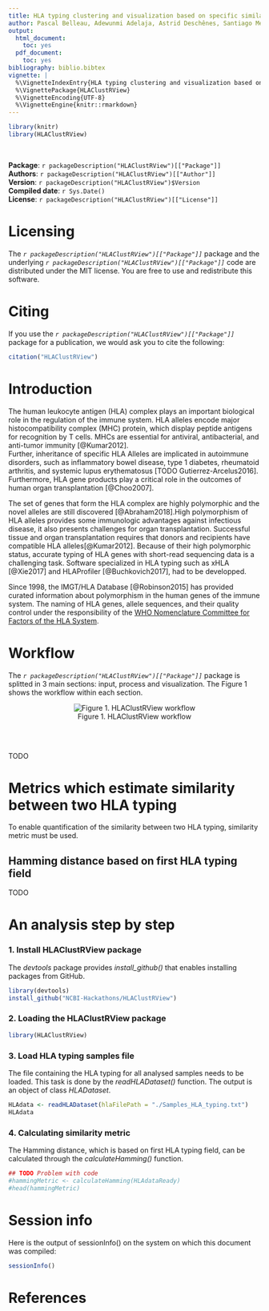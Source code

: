 ```yaml
---
title: HLA typing clustering and visualization based on specific similarity metrics
author: Pascal Belleau, Adewunmi Adelaja, Astrid Deschênes, Santiago Medina, Nissim Ranade, Allissa Dillman
output:
  html_document:
    toc: yes
  pdf_document:
    toc: yes
bibliography: biblio.bibtex
vignette: |
  %\VignetteIndexEntry{HLA typing clustering and visualization based on specific similarity metrics}     
  %\VignettePackage{HLAClustRView}
  %\VignetteEncoding{UTF-8}
  %\VignetteEngine{knitr::rmarkdown} 
---
```


```r
library(knitr)
library(HLAClustRView)
```

<br />

**Package**: `r packageDescription("HLAClustRView")[["Package"]]` <br />
**Authors**: `r packageDescription("HLAClustRView")[["Author"]]` <br />
**Version**: `r packageDescription("HLAClustRView")$Version` <br />
**Compiled date**: `r Sys.Date()` <br />
**License**: `r packageDescription("HLAClustRView")[["License"]]` <br />


# Licensing  #

The *`r packageDescription("HLAClustRView")[["Package"]]`* package and the 
underlying *`r packageDescription("HLAClustRView")[["Package"]]`* code 
are distributed under the MIT license. You are free to use and 
redistribute this software.

# Citing #

If you use the *`r packageDescription("HLAClustRView")[["Package"]]`* package 
for a publication, we would ask you to cite the following:

```r
citation("HLAClustRView")
```

# Introduction #

The human leukocyte antigen (HLA) complex plays an important biological role in 
the regulation of the immune system. HLA alleles encode major 
histocompatibility complex (MHC) protein, which display peptide antigens for 
recognition by T cells. MHCs are essential for antiviral, antibacterial, and 
anti-tumor immunity [@Kumar2012].  
Further, inheritance of specific HLA Alleles are implicated in autoimmune 
disorders, such as inflammatory bowel disease, type 1 diabetes, rheumatoid 
arthritis, and systemic lupus erythematosus [TODO Gutierrez-Arcelus2016]. 
Furthermore, HLA gene products play a critical role in the outcomes of human 
organ transplantation [@Choo2007]. 

The set of genes that form the HLA complex are highly polymorphic and the 
novel alleles are still discovered [@Abraham2018].High polymorphism of 
HLA alleles provides some immunologic advantages against infectious disease, 
it also presents challenges for organ transplantation. 
Successful tissue and organ transplantation requires that donors and 
recipients have compatible HLA alleles[@Kumar2012]. Because of their 
high polymorphic status, accurate typing of HLA genes with short-read 
sequencing data is a challenging task. Software specialized in HLA typing such
as xHLA [@Xie2017] and HLAProfiler [@Buchkovich2017], had to be developped. 

Since 1998, the IMGT/HLA Database [@Robinson2015] has provided curated 
information about polymorphism in the human genes of the immune system.
The naming of HLA genes, allele sequences, and their quality control under the 
responsibility of the [WHO Nomenclature Committee for Factors of the HLA System](http://hla.alleles.org/nomenclature/committee.html).

# Workflow #

The *`r packageDescription("HLAClustRView")[["Package"]]`* package is splitted
in 3 main sections: input, process and visualization. The Figure 1 shows the
workflow within each section. 

<center>

![Figure 1. HLAClustRView workflow](HLAdesign.jpg "HLAClustRView design")

</center>


<br>
<br>

TODO

# Metrics which estimate similarity between two HLA typing 

To enable quantification of the similarity between two HLA typing, similarity
metric must be used.

## Hamming distance based on first HLA typing field 

TODO

# An analysis step by step #

### 1. Install HLAClustRView package

The *devtools* package provides *install_github()* that enables installing 
packages from GitHub.

```r
library(devtools)
install_github("NCBI-Hackathons/HLAClustRView")
```

### 2. Loading the HLAClustRView package

```r
library(HLAClustRView)
```

### 3. Load HLA typing samples file

The file containing the HLA typing for all analysed samples needs to be loaded.
This task is done by the *readHLADataset()* function. The output is an object
of class *HLADataset*.

```r
HLAdata <- readHLADataset(hlaFilePath = "./Samples_HLA_typing.txt")
HLAdata
```

### 4. Calculating similarity metric

The Hamming distance, which is based on first HLA typing field, can be 
calculated through the *calculateHamming()* function.

```r
## TODO Problem with code
#hammingMetric <- calculateHamming(HLAdataReady)
#head(hammingMetric)
```

# Session info

Here is the output of sessionInfo() on the system on which this document 
was compiled:

```r
sessionInfo()
```


# References


